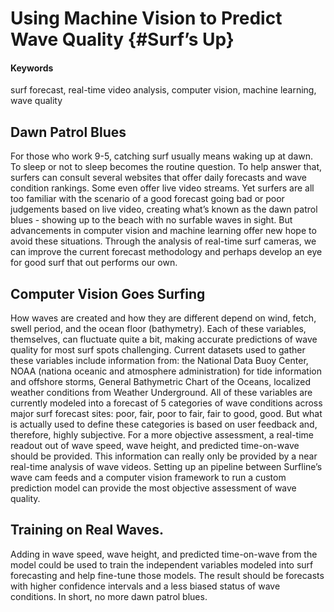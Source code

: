 # Using Machine Vision to Predict Wave Quality {#Surf's Up}

#### Keywords {-}

surf forecast, real-time video analysis, computer vision, machine learning, wave quality

## Dawn Patrol Blues

For those who work 9-5, catching surf usually means waking up at dawn. To sleep or not to sleep becomes the routine question. To help answer that, surfers can consult several websites that offer daily forecasts and wave condition rankings. Some even offer live video streams. Yet surfers are all too familiar with the scenario of a good forecast going bad or poor judgements based on live video, creating what's known as the dawn patrol blues - showing up to the beach with no surfable waves in sight. But advancements in computer vision and machine learning offer new hope to avoid these situations. Through the analysis of real-time surf cameras, we can improve the current forecast methodology and perhaps develop an eye for good surf that out performs our own.



## Computer Vision Goes Surfing

How waves are created and how they are different depend on wind, fetch, swell period, and the ocean floor (bathymetry). Each of these variables, themselves, can fluctuate quite a bit, making accurate predictions of wave quality for most surf spots challenging. Current datasets used to gather these variables include information from: the National Data Buoy Center, NOAA (nationa oceanic and atmosphere administration) for tide information and offshore storms, General Bathymetric Chart of the Oceans, localized weather conditions from Weather Underground. All of these variables are currently modeled into a forecast of 5 categories of wave conditions across major surf forecast sites: poor, fair, poor to fair, fair to good, good. But what is actually used to define these categories is based on user feedback and, therefore, highly subjective. For a more objective assessment, a real-time readout out of wave speed, wave height, and predicted time-on-wave should be provided. This information can really only be provided by a near real-time analysis of wave videos. Setting up an pipeline between Surfline's wave cam feeds and a computer vision framework to run a custom prediction model can provide the most objective assessment of wave quality.

## Training on Real Waves.

Adding in wave speed, wave height, and predicted time-on-wave from the model could be used to train the independent variables modeled into surf forecasting and help fine-tune those models. The result should be forecasts with higher confidence intervals and a less biased status of wave conditions. In short, no more dawn patrol blues.
